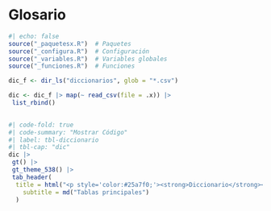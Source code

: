 # Glosario {#sec-glosario}

```r
#| echo: false
source("_paquetesx.R")  # Paquetes
source("_configura.R")  # Configuración
source("_variables.R")  # Variables globales
source("_funciones.R")  # Funciones
```

```r
dic_f <- dir_ls("diccionarios", glob = "*.csv")
```



```r
dic <- dic_f |> map(~ read_csv(file = .x)) |> 
 list_rbind()
 
```

```r
#| code-fold: true
#| code-summary: "Mostrar Código"
#| label: tbl-diccionario
#| tbl-cap: "dic"
dic |> 
 gt() |> 
 gt_theme_538() |> 
 tab_header(
  title = html("<p style='color:#25a7f0;'><strong>Diccionario</strong></p>"),
    subtitle = md("Tablas principales")
  )
```

